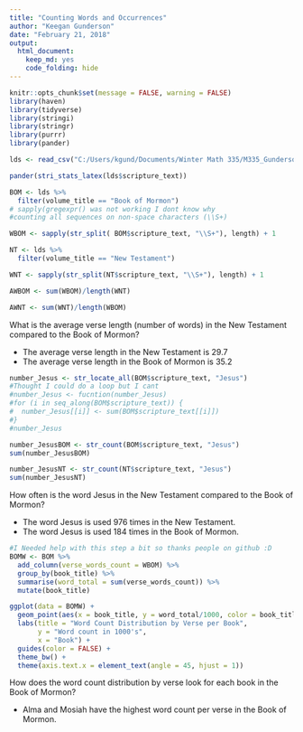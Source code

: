 ```yaml
---
title: "Counting Words and Occurrences"
author: "Keegan Gunderson"
date: "February 21, 2018"
output: 
  html_document: 
    keep_md: yes
    code_folding: hide
---
```


```r
knitr::opts_chunk$set(message = FALSE, warning = FALSE)
library(haven)
library(tidyverse)
library(stringi)
library(stringr)
library(purrr)
library(pander)

lds <- read_csv("C:/Users/kgund/Documents/Winter Math 335/M335_GundersonK/M335_Tasks/Case_Study_07/Class_Task_14/lds-scriptures.csv")

```

```r
pander(stri_stats_latex(lds$scripture_text))
```

```r

BOM <- lds %>%
  filter(volume_title == "Book of Mormon") 
# sapply(gregexpr() was not working I dont know why
#counting all sequences on non-space characters (\\S+)

WBOM <- sapply(str_split( BOM$scripture_text, "\\S+"), length) + 1

```

```r
NT <- lds %>%
  filter(volume_title == "New Testament") 

WNT <- sapply(str_split(NT$scripture_text, "\\S+"), length) + 1

```

```r
AWBOM <- sum(WBOM)/length(WNT)

AWNT <- sum(WNT)/length(WBOM)
```
What is the average verse length (number of words) in the New Testament compared to the Book of Mormon? 

* The average verse length in the New Testament is 29.7
* The average verse length in the Book of Mormon is 35.2

```r
number_Jesus <- str_locate_all(BOM$scripture_text, "Jesus")
#Thought I could do a loop but I cant
#number_Jesus <- fucntion(number_Jesus)
#for (i in seq_along(BOM$scripture_text)) {            
#  number_Jesus[[i]] <- sum(BOM$scripture_text[[i]])      
#}
#number_Jesus

number_JesusBOM <- str_count(BOM$scripture_text, "Jesus")
sum(number_JesusBOM)

number_JesusNT <- str_count(NT$scripture_text, "Jesus")
sum(number_JesusNT)

```

How often is the word Jesus in the New Testament compared to the Book of Mormon?

* The word Jesus is used 976 times in the New Testament.
* The word Jesus is used 184 times in the Book of Mormon.

```r
#I Needed help with this step a bit so thanks people on github :D
BOMW <- BOM %>%
  add_column(verse_words_count = WBOM) %>%
  group_by(book_title) %>%
  summarise(word_total = sum(verse_words_count)) %>%
  mutate(book_title)

ggplot(data = BOMW) +
  geom_point(aes(x = book_title, y = word_total/1000, color = book_title)) +
  labs(title = "Word Count Distribution by Verse per Book",
       y = "Word count in 1000's",
       x = "Book") +
  guides(color = FALSE) +
  theme_bw() +
  theme(axis.text.x = element_text(angle = 45, hjust = 1))


```

How does the word count distribution by verse look for each book in the Book of Mormon?

* Alma and Mosiah have the highest word count per verse in the Book of Mormon.
